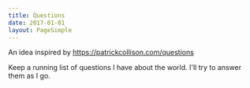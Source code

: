 ```yaml
---
title: Questions
date: 2017-01-01
layout: PageSimple
---
```


An idea inspired by https://patrickcollison.com/questions

Keep a running list of questions I have about the world. I'll try to answer them
as I go.

